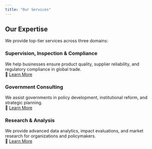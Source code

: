 ```yaml
---
title: "Our Services"
---
```


<div class="lang-en">
# **Our Expertise**
We provide top-tier services across three domains:

### **Supervision, Inspection & Compliance**
We help businesses ensure product quality, supplier reliability, and regulatory compliance in global trade.  
🔗 [Learn More](services/supervision.qmd)

### **Government Consulting**
We assist governments in policy development, institutional reform, and strategic planning.  
🔗 [Learn More](services/consulting.qmd)

### **Research & Analysis**
We provide advanced data analytics, impact evaluations, and market research for organizations and policymakers.  
🔗 [Learn More](services/research.qmd)
</div>

<div class="lang-es" style="display: none;">
# **Nuestros Servicios**
Brindamos servicios de alta calidad en tres áreas:

### **Supervisión, Inspección y Cumplimiento**
Ayudamos a las empresas a garantizar la calidad de sus productos, la confiabilidad de sus proveedores y el cumplimiento de normativas en el comercio global.  
🔗 [Más Información](services/supervision.qmd)

### **Consultoría para Gobiernos**
Asesoramos a los gobiernos en el desarrollo de políticas, la reforma institucional y la planificación estratégica.  
🔗 [Más Información](services/consulting.qmd)

### **Investigación y Análisis**
Ofrecemos análisis de datos avanzados, evaluaciones de impacto e investigación de mercados para organizaciones y responsables de políticas.  
🔗 [Más Información](services/research.qmd)
</div>

